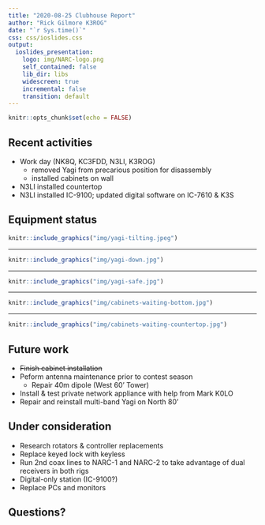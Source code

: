 ```yaml
---
title: "2020-08-25 Clubhouse Report"
author: "Rick Gilmore K3ROG"
date: "`r Sys.time()`"
css: css/ioslides.css
output:
  ioslides_presentation:
    logo: img/NARC-logo.png
    self_contained: false
    lib_dir: libs
    widescreen: true
    incremental: false
    transition: default
---
```


```r
knitr::opts_chunk$set(echo = FALSE)
```

## Recent activities

- Work day (NK8Q, KC3FDD, N3LI, K3ROG) 
  - removed Yagi from precarious position for disassembly
  - installed cabinets on wall
- N3LI installed countertop
- N3LI installed IC-9100; updated digital software on IC-7610 & K3S

## Equipment status

```r
knitr::include_graphics("img/yagi-tilting.jpeg")
```

---

```r
knitr::include_graphics("img/yagi-down.jpg")
```

---

```r
knitr::include_graphics("img/yagi-safe.jpg")
```

---

```r
knitr::include_graphics("img/cabinets-waiting-bottom.jpg")
```

---

```r
knitr::include_graphics("img/cabinets-waiting-countertop.jpg")
```

## Future work

- ~~Finish cabinet installation~~
- Peform antenna maintenance prior to contest season
    - Repair 40m dipole (West 60' Tower)
- Install & test private network appliance with help from Mark K0LO
- Repair and reinstall multi-band Yagi on North 80'

## Under consideration

- Research rotators & controller replacements
- Replace keyed lock with keyless
- Run 2nd coax lines to NARC-1 and NARC-2 to take advantage of dual receivers in both rigs
- Digital-only station (IC-9100?)
- Replace PCs and monitors

## Questions?

